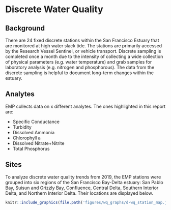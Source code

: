 # Discrete Water Quality {#dwq}

## Background
There are 24 fixed discrete stations within the San Francisco Estuary that are monitored at high water slack tide. The stations are primarily accessed by the Research Vessel Sentinel, or vehicle transport. Discrete sampling is completed once a month due to the intensity of collecting a wide collection of physical parameters (e.g. water temperature) and grab samples for laboratory analysis (e.g. nitrogen and phosphorous). The data from the discrete sampling is helpful to document long-term changes within the estuary.

## Analytes {.unlisted .unnumbered}
EMP collects data on x different analytes. The ones highlighted in this report are:

  * Specific Conductance
  * Turbidity
  * Dissolved Ammonia
  * Chlorophyll a
  * Dissolved Nitrate+Nitrite
  * Total Phosphorus

## Sites {.unlisted .unnumbered}
To analyze discrete water quality trends from 2019, the EMP stations were grouped into six regions of the San Francisco Bay-Delta estuary: San Pablo Bay, Suisun and Grizzly Bay, Confluence, Central Delta, Southern Interior Delta, and Northern Interior Delta. Their locations are displayed below.

```r
knitr::include_graphics(file.path('figures/wq_graphs/d-wq_station_map.jpg'))
```
